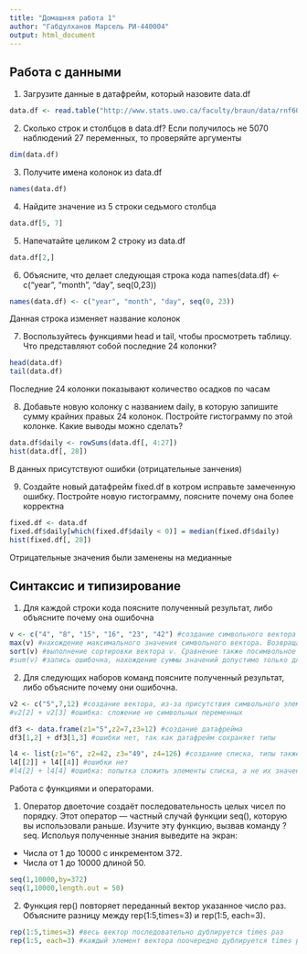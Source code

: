 ---
title: "Домашняя работа 1"
author: "Габдулханов Марсель РИ-440004"
output: html_document
---

## Работа с данными
1. Загрузите данные в датафрейм, который назовите data.df

```{r}
data.df <- read.table("http://www.stats.uwo.ca/faculty/braun/data/rnf6080.dat")
```

2. Сколько строк и столбцов в data.df? Если получилось не 5070 наблюдений 27 переменных, то проверяйте аргументы

```{r}
dim(data.df)
```

3. Получите имена колонок из data.df

```{r}
names(data.df)
```

4. Найдите значение из 5 строки седьмого столбца

```{r}
data.df[5, 7]
```

5. Напечатайте целиком 2 строку из data.df

```{r}
data.df[2,]
```

6. Объясните, что делает следующая строка кода names(data.df) <- c("year", "month", "day", seq(0,23))

```{r}
names(data.df) <- c("year", "month", "day", seq(0, 23))
```

Данная строка изменяет название колонок

7. Воспользуйтесь функциями head и tail, чтобы просмотреть таблицу. Что представляют собой последние 24 колонки?

```{r}
head(data.df)
tail(data.df)
```

Последние 24 колонки показывают количество осадков по часам

8. Добавьте новую колонку с названием daily, в которую запишите сумму крайних правых 24 колонок. Постройте гистограмму по этой колонке. Какие выводы можно сделать?

```{r}
data.df$daily <- rowSums(data.df[, 4:27])
hist(data.df[, 28])
```

В данных присутствуют ошибки (отрицательные занчения)

9. Создайте новый датафрейм fixed.df в котром исправьте замеченную ошибку. Постройте новую гистограмму, поясните почему она более корректна

```{r}
fixed.df <- data.df
fixed.df$daily[which(fixed.df$daily < 0)] = median(fixed.df$daily)
hist(fixed.df[, 28])
```

Отрицательные значения были заменены на медианные

## Синтаксис и типизирование
1. Для каждой строки кода поясните полученный результат, либо объясните почему она ошибочна

```{r}
v <- c("4", "8", "15", "16", "23", "42") #создание символьного вектора
max(v) #нахождение максимального значения символьного вектора. Возвращает "8", так как в данном случае "8" наибольший первый символ из всех строк
sort(v) #выполнение сортировки вектора v. Сравнение также посимвольное
#sum(v) #запись ошибочна, нахождение суммы значений допустимо только для числовых, комплексных и логических аргументов.
```

2. Для следующих наборов команд поясните полученный результат, либо объясните почему они ошибочна.
```{r}
v2 <- c("5",7,12) #создание вектора, из-за присутствия символьного элементы, все остальные также преобразуются к символам
#v2[2] + v2[3] #ошибка: сложение не символьных переменных

df3 <- data.frame(z1="5",z2=7,z3=12) #создание датафрейма
df3[1,2] + df3[1,3] #ошибки нет, так как датафрейм сохраняет типы

l4 <- list(z1="6", z2=42, z3="49", z4=126) #создание списка, типы также сохраняются
l4[[2]] + l4[[4]] #ошибки нет
#l4[2] + l4[4] #ошибка: попытка сложить элементы списка, а не их значения
```

Работа с функциями и операторами.

1. Оператор двоеточие создаёт последовательность целых чисел по порядку. Этот оператор — частный случай функции seq(), которую вы использовали раньше. Изучите эту функцию, вызвав команду ?seq. Испольуя полученные знания выведите на экран:
- Числа от 1 до 10000 с инкрементом 372.
- Числа от 1 до 10000 длиной 50.
```{r}
seq(1,10000,by=372)
seq(1,10000,length.out = 50)
```

2. Функция rep() повторяет переданный вектор указанное число раз. Объясните разницу между rep(1:5,times=3) и rep(1:5, each=3).
```{r}
rep(1:5,times=3) #весь вектор последовательно дублируется times раз
rep(1:5, each=3) #каждый элемент вектора поочередно дублируется times раз
```
